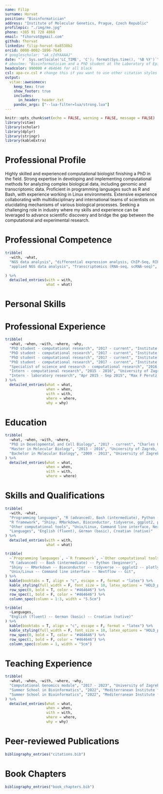 ```yaml
---
name: Filip
surname: Horvat
position: "Bioinformatician"
address: "Institute of Molecular Genetics, Prague, Czech Republic"
profilepic: "./img/me.jpg"
phone: +385 91 728 4868
email: "fihorvat@gmail.com"
github: fhorvat
linkedin: filip-horvat-6a8538b2
orcid: 0000-0002-1896-7645
# googlescholar: "aA_cIdYAAAAJ"
date: "`r  Sys.setlocale('LC_TIME', 'C'); format(Sys.time(), '%B %Y')`"
# aboutme: "Bioinformatician and a PhD student at the Laboratory of Epigenetic Regulations"
headcolor: 990000 # 464646 for all black
csl: apa-cv.csl # change this if you want to use other citation styles
output: 
  vitae::awesomecv:
    keep_tex: true
    show_footer: true
    includes:
      in_header: header.txt
    pandoc_args: ["--lua-filter=lua/strong.lua"] 
---
```


```r
knitr::opts_chunk$set(echo = FALSE, warning = FALSE, message = FALSE)
library(vitae)
library(scholar)
library(dplyr)
library(stringr)
library(kableExtra)
```

# Professional Profile

Highly skilled and experienced computational biologist finishing a PhD in the field. Strong expertise in developing and implementing computational methods for analyzing complex biological data, including genomic and transcriptomic data. Proficient in programming languages such as R and Bash, with experience working in Linux environments. Extensive experience collaborating with multidisciplinary and international teams of scientists on elucidating mechanisms of various biological processes. Seeking a challenging role in industry where my skills and experience can be leveraged to advance scientific discovery and bridge the gap between the computational and experimental research. 


# Professional Competence
```r
tribble(
  ~with, ~what,
  "NGS data analysis", "differential expression analysis, ChIP-Seq, RIP-Seq, CNV, SNP, assembly, bioinformatics sequence analysis methods",
  "applied NGS data analysis", "Transcriptomics (RNA-seq, scRNA-seq)",
  
) %>% 
  detailed_entries(with = with,
                   what = what)
```

# Personal Skills


# Professional Experience

```r
tribble(
  ~what, ~when, ~with, ~where, ~why,
  "PhD student - computational research", "2017 - current", "Institute of Molecular Genetics, Laboratory of Epigenetic Regulations", "Prague", "Computational analysis and integration of high-throughput datasets",
  "PhD student - computational research", "2017 - current", "Institute of Molecular Genetics, Laboratory of Epigenetic Regulations", "Prague", "Conducting highly customized analyses and visualizations of complex biological data in R",
  "PhD student - computational research", "2017 - current", "Institute of Molecular Genetics, Laboratory of Epigenetic Regulations", "Prague", "Developing pipelines that automate processing of next generation sequencing datasets generated in the lab",
  "PhD student - computational research", "2017 - current", "Institute of Molecular Genetics, Laboratory of Epigenetic Regulations", "Prague", "Bioinformatic contribution to 10 high-level publications",
  "Specialist of science and research - computational research", "2016 - 2017", "Institute of Molecular Genetics, Laboratory of Epigenetic Regulations", "Prague", "Statistical and differential expression analysis of RNA-seq datasets",
  "Intern - computational research", "2015 - 2016", "University of Zagreb, Faculty of Science, Bioinformatics Group", "Zagreb", "Management, interpretation, visualization, and statistical analysis of high-throughput sequencing data",
  "Intern - laboratory research", "Apr 2015 - Sep 2015", "Max F Perutz Laboratories, DNA Damage Response and Transcription Regulation", "Vienna", "Hands-on experience with various techniques such as PCR, gel electrophoresis, cell culture and DNA extraction"
) %>% 
  detailed_entries(what = what,
                   when = when,
                   with = with,
                   where = where, 
                   why = why)
```


# Education

```r
tribble(
  ~what, ~when, ~with, ~where, 
  "PhD in Developmental and Cell Biology", "2017 - current", "Charles University, Faculty of Science","Prague",
  "Master in Molecular Biology", "2013 - 2016", "University of Zagreb, Faculty of Science", "Zagreb",
  "Bachelor in Molecular Biology", "2009 - 2013", "University of Zagreb, Faculty of Science", "Zagreb"
) %>% 
  detailed_entries(what = what,
                   when = when,
                   with = with,
                   where = where)
```

\pagebreak

# Skills and Qualifications 

```r
tribble(
  ~with, ~what,
  "Programming languages", "R (advanced), Bash (intermediate), Python (beginner)",
  "R framework", "Shiny, RMarkdown, Bioconductor, tidyverse, ggplot2, plotly",
  "Other computational tools", "Unix/Linux, Command line interface, Nextflow, Git",
  "Languages", "English (fluent), German (basic), Croatian (native)"
) %>% 
  detailed_entries(with = with,
                   what = what)
```

```r
tribble(
  ~`Programming languages`, ~`R framework`, ~`Other computational tools`, 
  "R (advanced) -- Bash (intermediate) -- Python (beginner)",
  "Shiny -- RMarkdown -- Bioconductor -- tidyverse -- ggplot2 -- plotly",
  "Unix/Linux -- Command line interface -- Nextflow -- Git", 
) %>% 
  kable(booktabs = T, align = "c", escape = F, format = "latex") %>% 
  kable_styling(full_width = F, font_size = 10, latex_options = "HOLD_position") %>% 
  row_spec(0, bold = T, color = "#464646") %>%  
  row_spec(1, bold = F, color = "#464646") %>%  
  column_spec(column = 1:3, width = "5.5cm")

tribble(
  ~Languages, 
  "English (fluent) -- German (basic) -- Croatian (native)"
) %>% 
  kable(booktabs = T, align = "c", escape = F, format = "latex") %>% 
  kable_styling(full_width = F, font_size = 10, latex_options = "HOLD_position") %>% 
  row_spec(0, bold = T, color = "#464646") %>%  
  row_spec(1, bold = F, color = "#464646") %>%  
  column_spec(column = 1, width = "5cm")
```


# Teaching Experience

```r
tribble(
  ~what, ~when, ~with, ~where, ~why,
  "Computational Genomics module", "2017 - 2023", "University of Zagreb, Faculty of Science, Bioinformatics Group", "Zagreb", "Annual participation as a lecturer in 'Algorithms and programming' course for 2nd year master students - teaching R programming, designing and grading practical homework assignments, designing hackathon sessions and providing consultations to approx. 10 students per year",
  "Summer School in Bioinformatics", "2022", "Mediterranean Institute for Life Sciences", "Split", "Presenting a practical, hands-on lecture on basics of RNA-seq data analysis for 30 participants",
  "Summer School in Bioinformatics", "2022", "Mediterranean Institute for Life Sciences", "Split", "Designing and teaching a 3 day interactive workshop - tutoring 6 participants how to find and download RNA-seq data from published papers, do the quality check, trim adapters and map reads to the genome using Galaxy framework, with subsequent exploratory and differential expression analysis done in R",
) %>% 
  detailed_entries(what = what,
                   when = when,
                   with = with,
                   where = where, 
                   why = why)
```


# Peer-reviewed Publications
\footnotesize

```r
bibliography_entries("citations.bib")
```


# Book Chapters

```r
bibliography_entries("book_chapters.bib")
```

